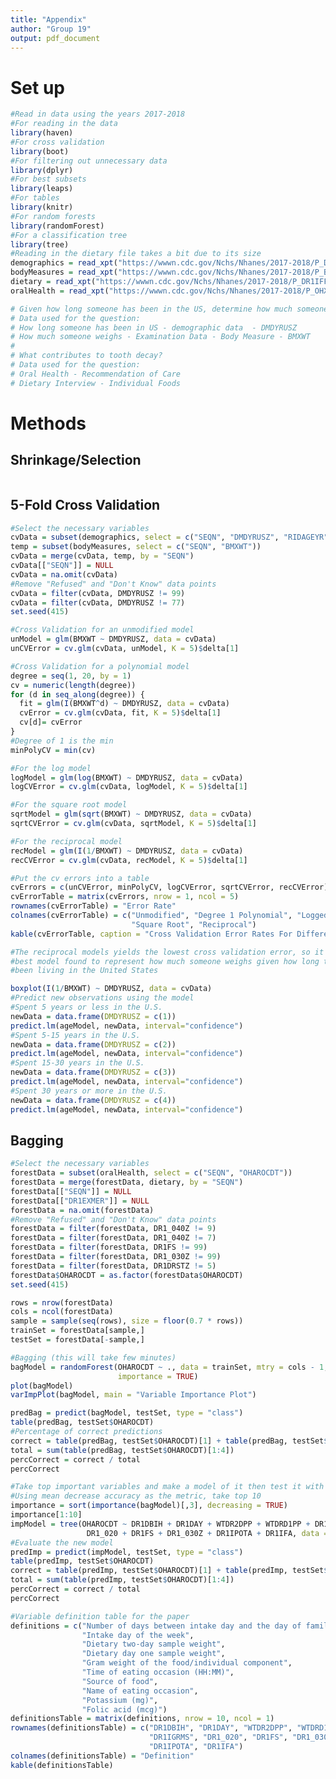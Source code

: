 ---
title: "Appendix"
author: "Group 19"
output: pdf_document
---

# Set up

```{r}
#Read in data using the years 2017-2018 
#For reading in the data
library(haven)
#For cross validation
library(boot)
#For filtering out unnecessary data
library(dplyr)
#For best subsets
library(leaps)
#For tables
library(knitr)
#For random forests
library(randomForest)
#For a classification tree
library(tree)
#Reading in the dietary file takes a bit due to its size 
demographics = read_xpt("https://wwwn.cdc.gov/Nchs/Nhanes/2017-2018/P_DEMO.XPT")
bodyMeasures = read_xpt("https://wwwn.cdc.gov/Nchs/Nhanes/2017-2018/P_BMX.XPT")
dietary = read_xpt("https://wwwn.cdc.gov/Nchs/Nhanes/2017-2018/P_DR1IFF.XPT")
oralHealth = read_xpt("https://wwwn.cdc.gov/Nchs/Nhanes/2017-2018/P_OHXREF.XPT")

# Given how long someone has been in the US, determine how much someone weighs?
# Data used for the question:
# How long someone has been in US - demographic data  - DMDYRUSZ
# How much someone weighs - Examination Data - Body Measure - BMXWT
# 
# What contributes to tooth decay? 
# Data used for the question: 
# Oral Health - Recommendation of Care
# Dietary Interview - Individual Foods
```

# Methods

## Shrinkage/Selection

```{r}

```

## 5-Fold Cross Validation

```{r}
#Select the necessary variables
cvData = subset(demographics, select = c("SEQN", "DMDYRUSZ", "RIDAGEYR"))
temp = subset(bodyMeasures, select = c("SEQN", "BMXWT"))
cvData = merge(cvData, temp, by = "SEQN")
cvData[["SEQN"]] = NULL
cvData = na.omit(cvData)
#Remove "Refused" and "Don't Know" data points
cvData = filter(cvData, DMDYRUSZ != 99)
cvData = filter(cvData, DMDYRUSZ != 77)
set.seed(415)

#Cross Validation for an unmodified model
unModel = glm(BMXWT ~ DMDYRUSZ, data = cvData)
unCVError = cv.glm(cvData, unModel, K = 5)$delta[1]

#Cross Validation for a polynomial model
degree = seq(1, 20, by = 1)
cv = numeric(length(degree))
for (d in seq_along(degree)) {
  fit = glm(I(BMXWT^d) ~ DMDYRUSZ, data = cvData)
  cvError = cv.glm(cvData, fit, K = 5)$delta[1]
  cv[d]= cvError
}
#Degree of 1 is the min
minPolyCV = min(cv)

#For the log model
logModel = glm(log(BMXWT) ~ DMDYRUSZ, data = cvData)
logCVError = cv.glm(cvData, logModel, K = 5)$delta[1]

#For the square root model
sqrtModel = glm(sqrt(BMXWT) ~ DMDYRUSZ, data = cvData)
sqrtCVError = cv.glm(cvData, sqrtModel, K = 5)$delta[1]

#For the reciprocal model
recModel = glm(I(1/BMXWT) ~ DMDYRUSZ, data = cvData)
recCVError = cv.glm(cvData, recModel, K = 5)$delta[1]

#Put the cv errors into a table
cvErrors = c(unCVError, minPolyCV, logCVError, sqrtCVError, recCVError)
cvErrorTable = matrix(cvErrors, nrow = 1, ncol = 5)
rownames(cvErrorTable) = "Error Rate"
colnames(cvErrorTable) = c("Unmodified", "Degree 1 Polynomial", "Logged", 
                           "Square Root", "Reciprocal")
kable(cvErrorTable, caption = "Cross Validation Error Rates For Different Models")

#The reciprocal models yields the lowest cross validation error, so it is the
#best model found to represent how much someone weighs given how long they have
#been living in the United States

boxplot(I(1/BMXWT) ~ DMDYRUSZ, data = cvData)
#Predict new observations using the model
#Spent 5 years or less in the U.S.
newData = data.frame(DMDYRUSZ = c(1))
predict.lm(ageModel, newData, interval="confidence")
#Spent 5-15 years in the U.S.
newData = data.frame(DMDYRUSZ = c(2))
predict.lm(ageModel, newData, interval="confidence")
#Spent 15-30 years in the U.S.
newData = data.frame(DMDYRUSZ = c(3))
predict.lm(ageModel, newData, interval="confidence")
#Spent 30 years or more in the U.S.
newData = data.frame(DMDYRUSZ = c(4))
predict.lm(ageModel, newData, interval="confidence")
```

## Bagging

```{r}
#Select the necessary variables
forestData = subset(oralHealth, select = c("SEQN", "OHAROCDT"))
forestData = merge(forestData, dietary, by = "SEQN")
forestData[["SEQN"]] = NULL
forestData[["DR1EXMER"]] = NULL
forestData = na.omit(forestData)
#Remove "Refused" and "Don't Know" data points
forestData = filter(forestData, DR1_040Z != 9)
forestData = filter(forestData, DR1_040Z != 7)
forestData = filter(forestData, DR1FS != 99)
forestData = filter(forestData, DR1_030Z != 99)
forestData = filter(forestData, DR1DRSTZ != 5)
forestData$OHAROCDT = as.factor(forestData$OHAROCDT)
set.seed(415)

rows = nrow(forestData)
cols = ncol(forestData)
sample = sample(seq(rows), size = floor(0.7 * rows))
trainSet = forestData[sample,]
testSet = forestData[-sample,]

#Bagging (this will take few minutes)
bagModel = randomForest(OHAROCDT ~ ., data = trainSet, mtry = cols - 1, 
                        importance = TRUE)
plot(bagModel)
varImpPlot(bagModel, main = "Variable Importance Plot")

predBag = predict(bagModel, testSet, type = "class") 
table(predBag, testSet$OHAROCDT)
#Percentage of correct predictions
correct = table(predBag, testSet$OHAROCDT)[1] + table(predBag, testSet$OHAROCDT)[4]
total = sum(table(predBag, testSet$OHAROCDT)[1:4])
percCorrect = correct / total 
percCorrect

#Take top important variables and make a model of it then test it with
#Using mean decrease accuracy as the metric, take top 10
importance = sort(importance(bagModel)[,3], decreasing = TRUE)
importance[1:10]
impModel = tree(OHAROCDT ~ DR1DBIH + DR1DAY + WTDR2DPP + WTDRD1PP + DR1IGRMS +
                 DR1_020 + DR1FS + DR1_030Z + DR1IPOTA + DR1IFA, data = trainSet)
#Evaluate the new model
predImp = predict(impModel, testSet, type = "class")
table(predImp, testSet$OHAROCDT)
correct = table(predImp, testSet$OHAROCDT)[1] + table(predImp, testSet$OHAROCDT)[4]
total = sum(table(predImp, testSet$OHAROCDT)[1:4])
percCorrect = correct / total 
percCorrect

#Variable definition table for the paper
definitions = c("Number of days between intake day and the day of family questionnaire administered in the household", 
                "Intake day of the week", 
                "Dietary two-day sample weight", 
                "Dietary day one sample weight", 
                "Gram weight of the food/individual component", 
                "Time of eating occasion (HH:MM)",
                "Source of food",
                "Name of eating occasion",
                "Potassium (mg)",
                "Folic acid (mcg)")
definitionsTable = matrix(definitions, nrow = 10, ncol = 1)
rownames(definitionsTable) = c("DR1DBIH", "DR1DAY", "WTDR2DPP", "WTDRD1PP", 
                               "DR1IGRMS", "DR1_020", "DR1FS", "DR1_030Z",
                               "DR1IPOTA", "DR1IFA")
colnames(definitionsTable) = "Definition"
kable(definitionsTable)
```
